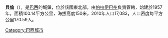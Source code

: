 {{coord|6|44|05|S|35|31|01|W|display=title|region:BR_type:city(17315)_source:dewiki}}

'''貝倫'''（{{lang-pt|Belém}}），是[[巴西|巴西]]的城鎮，位於該國東北部，由[[帕拉伊巴州|帕拉伊巴州]]負責管轄，始建於1957年，面積100.14平方公里，海拔高度150米，2010年人口17,083，人口密度每平方公里170.59人。

{{Brazil-geo-stub}}
[[Category:巴西城市|Category:巴西城市]]